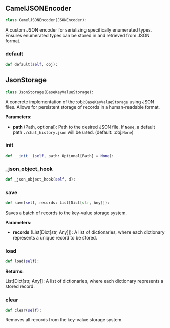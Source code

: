 <a id="camel.storages.key_value_storages.json"></a>

<a id="camel.storages.key_value_storages.json.CamelJSONEncoder"></a>

## CamelJSONEncoder

```python
class CamelJSONEncoder(JSONEncoder):
```

A custom JSON encoder for serializing specifically enumerated types.
Ensures enumerated types can be stored in and retrieved from JSON format.

<a id="camel.storages.key_value_storages.json.CamelJSONEncoder.default"></a>

### default

```python
def default(self, obj):
```

<a id="camel.storages.key_value_storages.json.JsonStorage"></a>

## JsonStorage

```python
class JsonStorage(BaseKeyValueStorage):
```

A concrete implementation of the :obj:`BaseKeyValueStorage` using JSON
files. Allows for persistent storage of records in a human-readable format.

**Parameters:**

- **path** (Path, optional): Path to the desired JSON file. If `None`, a default path `./chat_history.json` will be used. (default: :obj:`None`)

<a id="camel.storages.key_value_storages.json.JsonStorage.__init__"></a>

### __init__

```python
def __init__(self, path: Optional[Path] = None):
```

<a id="camel.storages.key_value_storages.json.JsonStorage._json_object_hook"></a>

### _json_object_hook

```python
def _json_object_hook(self, d):
```

<a id="camel.storages.key_value_storages.json.JsonStorage.save"></a>

### save

```python
def save(self, records: List[Dict[str, Any]]):
```

Saves a batch of records to the key-value storage system.

**Parameters:**

- **records** (List[Dict[str, Any]]): A list of dictionaries, where each dictionary represents a unique record to be stored.

<a id="camel.storages.key_value_storages.json.JsonStorage.load"></a>

### load

```python
def load(self):
```

**Returns:**

  List[Dict[str, Any]]: A list of dictionaries, where each dictionary
represents a stored record.

<a id="camel.storages.key_value_storages.json.JsonStorage.clear"></a>

### clear

```python
def clear(self):
```

Removes all records from the key-value storage system.
